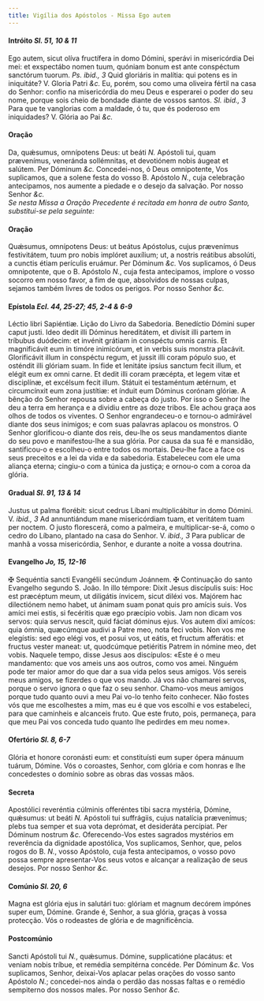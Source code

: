 ```yaml
---
title: Vigília dos Apóstolos - Missa Ego autem
---
```


#### Intróito <em>Sl. 51, 10 & 11</em>

<div class="grid grid-cols-2 gap-5">
  <span class="text-justify">
    Ego autem, sicut olíva fructífera in domo Dómini, sperávi in misericórdia
    Dei mei: et exspectábo nomen tuum, quóniam bonum est ante conspéctum
    sanctórum tuorum. <em>Ps. ibid., 3</em> Quid gloriáris in malítia: qui
    potens es in iniquitáte? V. Gloria Patri <em>&c.</em>
  </span>
  <span class="text-justify">
    Eu, porém, sou como uma oliveira fértil na casa do Senhor: confio na
    misericórdia do meu Deus e esperarei o poder do seu nome, porque sois cheio
    de bondade diante de vossos santos. <em>Sl. ibid., 3</em> Para que te
    vanglorias com a maldade, ó tu, que és poderoso em iniquidades? V. Glória ao
    Pai <em>&c.</em>
  </span>
</div>

#### Oração

<div class="grid grid-cols-2 gap-5">
  <span class="text-justify">
    Da, quǽsumus, omnípotens Deus: ut beáti <em>N. </em>Apóstoli tui, quam
    prævenímus, veneránda sollémnitas, et devotiónem nobis áugeat et salútem.
    Per Dóminum <em>&c.</em>
  </span>
  <span class="text-justify">
    Concedei-nos, ó Deus omnipotente, Vos suplicamos, que a solene festa do
    vosso B. Apóstolo <em>N.</em>, cuja celebração antecipamos, nos aumente a
    piedade e o desejo da salvação. Por nosso Senhor <em>&c.</em>
  </span>
</div>

<em>
  Se nesta Missa a Oração Precedente é recitada em honra de outro Santo,
  substitui-se pela seguinte:
</em>

#### Oração

<div class="grid grid-cols-2 gap-5">
  <span class="text-justify">
    Quǽsumus, omnípotens Deus: ut beátus Apóstolus, cujus prævenímus
    festivitátem, tuum pro nobis implóret auxílium; ut, a nostris reátibus
    absolúti, a cunctis étiam perículis eruámur. Per Dóminum <em>&c.</em>
  </span>
  <span class="text-justify">
    Vos suplicamos, ó Deus omnipotente, que o B. Apóstolo <em>N.</em>, cuja
    festa antecipamos, implore o vosso socorro em nosso favor, a fim de que,
    absolvidos de nossas culpas, sejamos também livres de todos os perigos. Por
    nosso Senhor <em>&c.</em>
  </span>
</div>

#### Epístola <em>Ecl. 44, 25-27; 45, 2-4 & 6-9</em>

<div class="grid grid-cols-2 gap-5">
  <span class="text-justify">Léctio libri Sapiéntiæ.</span>
  <span class="text-justify">Lição do Livro da Sabedoria.</span>
  <span class="text-justify">
    Benedíctio Dómini super caput justi. Ideo dedit illi Dóminus hereditátem, et
    divísit illi partem in tríbubus duódecim: et invénit grátiam in conspéctu
    omnis carnis. Et magnificávit eum in timóre inimicórum, et in verbis suis
    monstra placávit. Glorificávit illum in conspéctu regum, et jussit illi
    coram pópulo suo, et osténdit illi glóriam suam. In fide et lenitáte ipsíus
    sanctum fecit illum, et elégit eum ex omni carne. Et dedit illi coram
    præcépta, et legem vitæ et disciplínæ, et excélsum fecit illum. Státuit ei
    testaméntum ætérnum, et circumcínxit eum zona justítiæ: et índuit eum
    Dóminus corónam glóriæ.
  </span>
  <span class="text-justify">
    A bênção do Senhor repousa sobre a cabeça do justo. Por isso o Senhor lhe
    deu a terra em herança e a dividiu entre as doze tribos. Ele achou graça aos
    olhos de todos os viventes. O Senhor engrandeceu-o e tornou-o admirável
    diante dos seus inimigos; e com suas palavras aplacou os monstros. O Senhor
    glorificou-o diante dos reis, deu-lhe os seus mandamentos diante do seu povo
    e manifestou-lhe a sua glória. Por causa da sua fé e mansidão, santificou-o
    e escolheu-o entre todos os mortais. Deu-lhe face a face os seus preceitos e
    a lei da vida e da sabedoria. Estabeleceu com ele uma aliança eterna;
    cingiu-o com a túnica da justiça; e ornou-o com a coroa da glória.
  </span>
</div>

#### Gradual <em>Sl. 91, 13 & 14</em>

<div class="grid grid-cols-2 gap-5">
  <span class="text-justify">
    Justus ut palma florébit: sicut cedrus Líbani multiplicábitur in domo
    Dómini. V. <em>ibid., 3</em> Ad annuntiándum mane misericórdiam tuam, et
    veritátem tuam per noctem.
  </span>
  <span class="text-justify">
    O justo florescerá, como a palmeira, e multiplicar-se-á, como o cedro do
    Líbano, plantado na casa do Senhor. V. <em>ibid., 3</em> Para publicar de
    manhã a vossa misericórdia, Senhor, e durante a noite a vossa doutrina.
  </span>
</div>

#### Evangelho <em>Jo, 15, 12-16</em>

<div class="grid grid-cols-2 gap-5">
  <span class="text-justify">
    <span class="text-red-500">&#10016;</span> Sequéntia sancti Evangélii
    secúndum Joánnem.
  </span>
  <span class="text-justify">
    <span class="text-red-500">&#10016;</span> Continuação do santo Evangelho
    segundo S. João.
  </span>
  <span class="text-justify">
    In illo témpore: Dixit Jesus discípulis suis: Hoc est præcéptum meum, ut
    diligátis ínvicem, sicut diléxi vos. Majórem hac dilectiónem nemo habet, ut
    ánimam suam ponat quis pro amícis suis. Vos amíci mei estis, si fecéritis
    quæ ego præcípio vobis. Jam non dicam vos servos: quia servus nescit, quid
    fáciat dóminus ejus. Vos autem dixi amícos: quia ómnia, quæcúmque audivi a
    Patre meo, nota feci vobis. Non vos me elegístis: sed ego elégi vos, et
    posui vos, ut eátis, et fructum afferátis: et fructus vester maneat: ut,
    quodcúmque petiéritis Patrem in nómine meo, det vobis.
  </span>
  <span class="text-justify">
    Naquele tempo, disse Jesus aos discípulos: «Este é o meu mandamento: que vos
    ameis uns aos outros, como vos amei. Ninguém pode ter maior amor do que dar
    a sua vida pelos seus amigos. Vós sereis meus amigos, se fizerdes o que vos
    mando. Já vos não chamarei servos, porque o servo ignora o que faz o seu
    senhor. Chamo-vos meus amigos porque tudo quanto ouvi a meu Pai vo-lo tenho
    feito conhecer. Não fostes vós que me escolhestes a mim, mas eu é que vos
    escolhi e vos estabeleci, para que caminheis e alcanceis fruto. Que este
    fruto, pois, permaneça, para que meu Pai vos conceda tudo quanto lhe
    pedirdes em meu nome».
  </span>
</div>

#### Ofertório <em>Sl. 8, 6-7</em>

<div class="grid grid-cols-2 gap-5">
  <span class="text-justify">
    Glória et honore coronásti eum: et constituísti eum super ópera mánuum
    tuárum, Dómine.
  </span>
  <span class="text-justify">
    Vós o coroastes, Senhor, com glória e com honras e lhe concedestes o domínio
    sobre as obras das vossas mãos.
  </span>
</div>

#### Secreta

<div class="grid grid-cols-2 gap-5">
  <span class="text-justify">
    Apostólici reveréntia cúlminis offeréntes tibi sacra mystéria, Dómine,
    quǽsumus: ut beáti <em>N. </em>Apóstoli tui suffrágiis, cujus natalícia
    prævenímus; plebs tua semper et sua vota deprómat, et desideráta percípiat.
    Per Dóminum nostrum <em>&c.</em>
  </span>
  <span class="text-justify">
    Oferecendo-Vos estes sagrados mystérios em reverência da dignidade
    apostólica, Vos suplicamos, Senhor, que, pelos rogos do B. <em>N.</em>,
    vosso Apóstolo, cuja festa antecipamos, o vosso povo possa sempre
    apresentar-Vos seus votos e alcançar a realização de seus desejos. Por nosso
    Senhor <em>&c.</em>
  </span>
</div>

#### Comúnio <em>Sl. 20, 6</em>

<div class="grid grid-cols-2 gap-5">
  <span class="text-justify">
    Magna est glória ejus in salutári tuo: glóriam et magnum decórem impónes
    super eum, Dómine.
  </span>
  <span class="text-justify">
    Grande é, Senhor, a sua glória, graças à vossa protecção. Vós o rodeastes de
    glória e de magnificência.
  </span>
</div>

#### Postcomúnio

<div class="grid grid-cols-2 gap-5">
  <span class="text-justify">
    Sancti Apóstoli tui <em>N.</em>, quǽsumus. Dómine, supplicatióne placátus:
    et veniam nobis tríbue, et remédia sempitérna concéde. Per Dóminum
    <em>&c.</em>
  </span>
  <span class="text-justify">
    Vos suplicamos, Senhor, deixai-Vos aplacar pelas orações do vosso santo
    Apóstolo <em>N.</em>; concedei-nos ainda o perdão das nossas faltas e o
    remédio sempiterno dos nossos males. Por nosso Senhor <em>&c.</em>
  </span>
</div>
